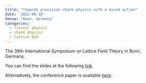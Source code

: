 ```yaml
---
title: "Towards precision charm physics with a mixed action"
date: '2022-08-10'
Venue: "Bonn, Germany"
categories:
  - flavour physics
  - charm physics
  - lattice QCD  
---
```


The 39th International Symposium on Lattice Field Theory in Bonn, Germany. 

You can find the slides at the following [link](https://indico.hiskp.uni-bonn.de/event/40/contributions/822/).

Alternatively, the conference paper is available [here](https://arxiv.org/abs/2212.11045).

